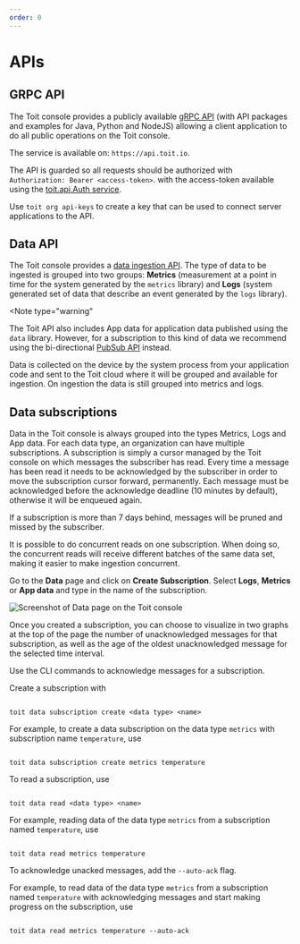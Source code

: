 ```yaml
---
order: 0
---
```



# APIs

## GRPC API

The Toit console provides a publicly available [gRPC API](https://github.com/toitware/api) (with API packages and examples for Java, Python and NodeJS) allowing a client application to do all public operations on the Toit console.

The service is available on: `https://api.toit.io`.

The API is guarded so all requests should be authorized with `Authorization: Bearer <access-token>`.
with the access-token available using the [toit.api.Auth service](https://github.com/toitware/api/blob/master/proto/toit/api/auth.proto).

Use `toit org api-keys` to create a key that can be used to connect server applications to the API.

## Data API

The Toit console provides a [data ingestion API](https://github.com/toitware/api/blob/master/proto/toit/api/data.proto). The type of data to be ingested is grouped into two groups: **Metrics** (measurement at a point in time for the system generated by the `metrics` library) and **Logs** (system generated set of data that describe an event generated by the `logs` library).

<Note type="warning"

  The Toit API also includes App data for application data published using the `data` library. However, for a
  subscription to this kind of data we recommend using the bi-directional 
  [PubSub API](../pubsub) instead.

</Note>

Data is collected on the device by the system process from your application code and sent to the Toit cloud where it will be grouped and available for ingestion.
On ingestion the data is still grouped into metrics and logs.

## Data subscriptions

Data in the Toit console is always grouped into the types Metrics, Logs and App data.
For each data type, an organization can have multiple subscriptions.
A subscription is simply a cursor managed by the Toit console on which messages the subscriber has read.
Every time a message has been read it needs to be acknowledged by the subscriber in order to move the subscription cursor forward, permanently.
Each message must be acknowledged before the acknowledge deadline (10 minutes by default), otherwise it will be enqueued again.

<Note type="warning">
  If a subscription is more than 7 days behind, messages will be pruned and missed by the subscriber.
</Note>

It is possible to do concurrent reads on one subscription.
When doing so, the concurrent reads will receive different batches of the same data set, making it easier to make ingestion concurrent.

<Tabs>
<Tab label="Console">

Go to the **Data** page and click on **Create Subscription**. Select **Logs**, **Metrics** or **App data** and type in the name of the subscription.

<img src={DataSub} alt="Screenshot of Data page on the Toit console" />

Once you created a subscription, you can choose to visualize in two graphs at the top of the page the number of unacknowledged messages for that subscription, as well as the age of the oldest unacknowledged message for the selected time interval.

Use the CLI commands to acknowledge messages for a subscription.

</Tab>

<Tab label="CLI">
Create a subscription with

```shell

toit data subscription create <data type> <name>

```

For example, to create a data subscription on the data type `metrics` with subscription name `temperature`, use

```shell

toit data subscription create metrics temperature

```

To read a subscription, use

```shell

toit data read <data type> <name>

```

For example, reading data of the data type `metrics` from a subscription named `temperature`, use

```shell

toit data read metrics temperature

```

To acknowledge unacked messages, add the `--auto-ack` flag.

 For example, to read data of the data type `metrics` from a subscription named `temperature` with acknowledging messages and start making progress on the subscription, use

```shell

toit data read metrics temperature --auto-ack

```

</Tab>
</Tabs>
